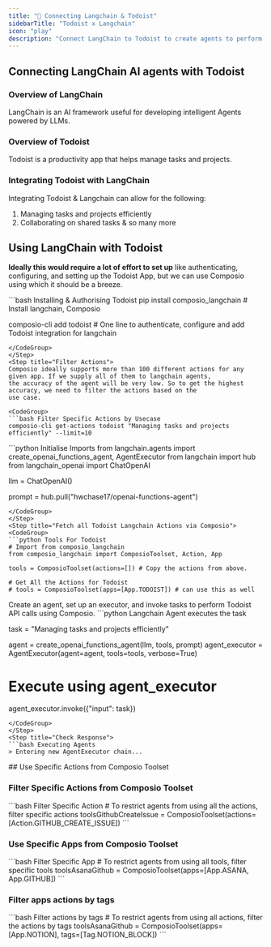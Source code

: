 ```yaml
---
title: "🚀 Connecting Langchain & Todoist"
sidebarTitle: "Todoist x Langchain"
icon: "play"
description: "Connect LangChain to Todoist to create agents to perform tasks using natural language"
---
```


## Connecting LangChain AI agents with Todoist

### Overview of LangChain

LangChain is an AI framework useful for developing intelligent Agents powered by LLMs.

### Overview of Todoist

Todoist is a productivity app that helps manage tasks and projects.

### Integrating Todoist with LangChain

Integrating Todoist & Langchain can allow for the following:

1. Managing tasks and projects efficiently
2. Collaborating on shared tasks
& so many more

## Using LangChain with Todoist

<Steps>
<Step title="Setting Up the Environment">

**Ideally this would require a lot of effort to set up** like authenticating, configuring, and setting up the Todoist App, but we can use Composio using which it should be a breeze.

<CodeGroup>
```bash Installing & Authorising Todoist
pip install composio_langchain # Install langchain, Composio 

composio-cli add todoist # One line to authenticate, configure and add Todoist integration for langchain
```
</CodeGroup>
</Step>
<Step title="Filter Actions">
Composio ideally supports more than 100 different actions for any given app. If we supply all of them to langchain agents, 
the accuracy of the agent will be very low. So to get the highest accuracy, we need to filter the actions based on the 
use case.

<CodeGroup>
```bash Filter Specific Actions by Usecase
composio-cli get-actions todoist "Managing tasks and projects efficiently" --limit=10
```
</CodeGroup>

</Step>
<Step title="Import Base Packages">

<CodeGroup>
```python Initialise Imports
from langchain.agents import create_openai_functions_agent, AgentExecutor
from langchain import hub
from langchain_openai import ChatOpenAI


llm = ChatOpenAI()

prompt = hub.pull("hwchase17/openai-functions-agent")
```
</CodeGroup>
</Step>
<Step title="Fetch all Todoist Langchain Actions via Composio">
<CodeGroup>
```python Tools For Todoist
# Import from composio_langchain
from composio_langchain import ComposioToolset, Action, App

tools = ComposioToolset(actions=[]) # Copy the actions from above. 

# Get All the Actions for Todoist
# tools = ComposioToolset(apps=[App.TODOIST]) # can use this as well
```
</CodeGroup>
</Step>
<Step title="Execute the Agent">
Create an agent, set up an executor, and invoke tasks to perform Todoist API calls using Composio. 
<CodeGroup>
```python Langchain Agent executes the task

task = "Managing tasks and projects efficiently"

agent = create_openai_functions_agent(llm, tools, prompt)
agent_executor = AgentExecutor(agent=agent, tools=tools, verbose=True)

# Execute using agent_executor
agent_executor.invoke({"input": task})
```
</CodeGroup>
</Step>
<Step title="Check Response">
```bash Executing Agents
> Entering new AgentExecutor chain...
```
</Step>
</Steps>
## Use Specific Actions from Composio Toolset

### Filter Specific Actions from Composio Toolset

<CodeGroup>
```bash Filter Specific Action
# To restrict agents from using all the actions, filter specific actions
toolsGithubCreateIssue = ComposioToolset(actions=[Action.GITHUB_CREATE_ISSUE])
```
</CodeGroup>

### Use Specific Apps from Composio Toolset
<CodeGroup>
```bash Filter Specific App
# To restrict agents from using all tools, filter specific tools
toolsAsanaGithub = ComposioToolset(apps=[App.ASANA, App.GITHUB])
```
</CodeGroup>

### Filter apps actions by tags 
<CodeGroup>
```bash Filter actions by tags
# To restrict agents from using all actions, filter the actions by tags
toolsAsanaGithub = ComposioToolset(apps=[App.NOTION], tags=[Tag.NOTION_BLOCK])
```
</CodeGroup>

